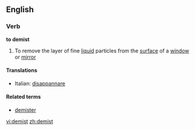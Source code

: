==English==

===Verb===
'''to demist'''

# To remove the layer of fine [[liquid]] particles from the [[surface]] of a [[window]] or [[mirror]]

====Translations====
{{top}}
*Italian: [[disappannare]]
{{mid}}

{{bottom}}

====Related terms====
*[[demister]]

[[vi:demist]]
[[zh:demist]]